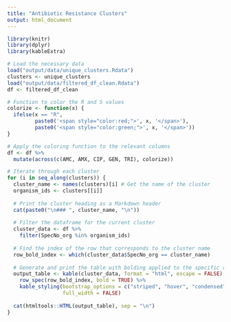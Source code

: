 ```yaml
---
title: "Antibiotic Resistance Clusters"
output: html_document
---
```


```r
library(knitr)
library(dplyr)
library(kableExtra)
```

```r
# Load the necessary data
load("output/data/unique_clusters.Rdata")
clusters <- unique_clusters
load("output/data/filtered_df_clean.Rdata")
df <- filtered_df_clean

# Function to color the R and S values
colorize <- function(x) {
  ifelse(x == "R", 
         paste0('<span style="color:red;">', x, '</span>'), 
         paste0('<span style="color:green;">', x, '</span>'))
}

# Apply the coloring function to the relevant columns
df <- df %>%
  mutate(across(c(AMC, AMX, CIP, GEN, TRI), colorize))

# Iterate through each cluster
for (i in seq_along(clusters)) {
  cluster_name <- names(clusters)[i] # Get the name of the cluster
  organism_ids <- clusters[[i]]
  
  # Print the cluster heading as a Markdown header
  cat(paste0("\n### ", cluster_name, "\n"))
  
  # Filter the dataframe for the current cluster
  cluster_data <- df %>%
    filter(SpecNo_org %in% organism_ids)
  
  # Find the index of the row that corresponds to the cluster name
  row_bold_index <- which(cluster_data$SpecNo_org == cluster_name)
  
  # Generate and print the table with bolding applied to the specific row
  output_table <- kable(cluster_data, format = "html", escape = FALSE) %>%
    row_spec(row_bold_index, bold = TRUE) %>%
    kable_styling(bootstrap_options = c("striped", "hover", "condensed"),
                  full_width = FALSE)
  
  cat(htmltools::HTML(output_table), sep = "\n")
}
```
